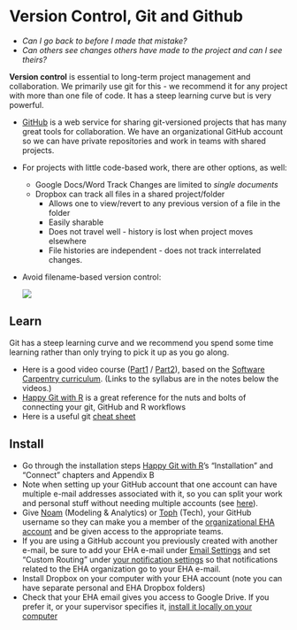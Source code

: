 # Version Control, Git and Github

-   *Can I go back to before I made that mistake?*
-   *Can others see changes others have made to the project and can I see
    theirs?*

**Version control** is essential to long-term project management and
collaboration. We primarily use git for this - we recommend it for any project
with more than one file of code. It has a steep learning curve but is very
powerful.

-   [GitHub](http://github.com) is a web service for sharing git-versioned
    projects that has many great tools for collaboration. We have an
    organizational GitHub account so we can have private repositories and work
    in teams with shared projects.

-   For projects with little code-based work, there are other options, as well:
    -   Google Docs/Word Track Changes are limited to *single documents*
    -   Dropbox can track all files in a shared project/folder
        -   Allows one to view/revert to any previous version of a file in the
            folder
        -   Easily sharable
        -   Does not travel well - history is lost when project moves elsewhere
        -   File histories are independent - does not track interrelated
            changes.
-   Avoid filename-based version control:

    ![](assets/phdcomics-filenames.gif)

## Learn

Git has a steep learning curve and we recommend you spend some time learning
rather than only trying to pick it up as you go along.

-   Here is a good video course
    ([Part1](https://www.youtube.com/watch?v=IpUDlhh8I2E) /
    [Part2](https://www.youtube.com/watch?v=S8TLL05qVFg)), based on the
    [Software Carpentry curriculum](http://software-carpentry.org/lessons/).
    (Links to the syllabus are in the notes below the videos.)
-   [Happy Git with R](http://happygitwithr.com/) is a great reference for the
    nuts and bolts of connecting your git, GitHub and R workflows
-   Here is a useful git [cheat sheet](https://www.git-tower.com/blog/git-cheat-sheet/)

## Install

-   Go through the installation steps [Happy Git with
    R](http://happygitwithr.com/)'s "Installation" and "Connect" chapters and
    Appendix B
-   Note when setting up your GitHub account that one account can have multiple
    e-mail addresses associated with it, so you can split your work and personal
    stuff without needing multiple accounts (see
    [here](https://help.github.com/articles/managing-notification-emails-for-organizations/)).
-   Give [Noam](ross@ecohealthalliance.org) (Modeling & Analytics) or
    [Toph](allen@ecohealthalliance.org) (Tech), your GitHub username so they can
    make you a member of the [organizational EHA
    account](https://github.com/ecohealthalliance) and be given access to the
    appropriate teams.
-   If you are using a GitHub account you previously created with another
    e-mail, be sure to add your EHA e-mail under [Email
    Settings](https://github.com/settings/notifications) and set "Custom
    Routing" under [your notification
    settings](https://github.com/settings/notifications) so that notifications
    related to the EHA organization go to your EHA e-mail.
-   Install Dropbox on your computer with your EHA account (note you can have
    separate personal and EHA Dropbox folders)
-   Check that your EHA email gives you access to Google Drive. If you prefer
    it, or your supervisor specifies it, [install it locally on your
    computer](https://tools.google.com/dlpage/drive)
